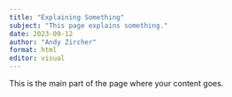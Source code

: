 ```yaml
---
title: "Explaining Something"
subject: "This page explains something."
date: 2023-09-12
author: "Andy Zircher"
format: html
editor: visual
---
```


This is the main part of the page where your content goes.
